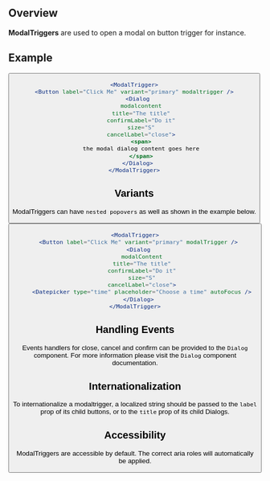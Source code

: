 
## Overview

**ModalTriggers** are used to open a modal on button trigger for instance.

## Example

<ModalTrigger>
  <Button label="Click Me" variant="primary" modaltrigger />
  <Dialog
    modalcontent
    title="The title"
    confirmLabel="Do it"
    size="S"
    cancelLabel="close">
    <span>
    the modal dialog content goes here
    </span>
  </Dialog>
</ModalTrigger>

```jsx
<ModalTrigger>
<Button label="Click Me" variant="primary" modaltrigger />
  <Dialog
    modalcontent
    title="The title"
    confirmLabel="Do it"
    size="S"
    cancelLabel="close">
    <span>
    the modal dialog content goes here
    </span>
  </Dialog>
</ModalTrigger>
```

## Variants

ModalTriggers can have `nested popovers` as well as shown in the example below.

<ModalTrigger>
  <Button label="Click Me" variant="primary" modalTrigger />
  <Dialog
    modalContent
    title="The title"
    confirmLabel="Do it"
    size="S"
    cancelLabel="close">
    <Datepicker type="time" placeholder="Choose a time" autoFocus />
  </Dialog>
</ModalTrigger>

```jsx
<ModalTrigger>
  <Button label="Click Me" variant="primary" modalTrigger />
  <Dialog
    modalContent
    title="The title"
    confirmLabel="Do it"
    size="S"
    cancelLabel="close">
    <Datepicker type="time" placeholder="Choose a time" autoFocus />
  </Dialog>
</ModalTrigger>
```

## Handling Events

Events handlers for close, cancel and confirm can be provided to the `Dialog` component. For more information please visit the `Dialog` component documentation.

## Internationalization

To internationalize a modaltrigger, a localized string should be passed to the `label` prop of its child buttons, or to the `title` prop of its child Dialogs.

## Accessibility

ModalTriggers are accessible by default. The correct aria roles will automatically be applied.

